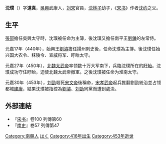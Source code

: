 '''沈璞'''（{{bd|416年||453年|}}）字'''道真'''，[[吳興|吳興]]武康人，[[刘宋|刘宋]]官員，[[沈林子|沈林子]]幼子，《[[宋书|宋书]]》作者[[沈约|沈约]]之父。

==生平==
[[張邵_(南朝)|張邵]]擔任吳興太守時，沈璞被任命为主簿，後沈璞又擔任南平王[[劉鑠|劉鑠]]的左常侍。

元嘉17年（440年），始興王[[劉濬|劉濬]]擔任揚州刺史後，任命沈璞為主簿。後沈璞任始兴国大农令、秣陵令、宣威将军、盱眙太守。

元嘉27年（450年），[[北魏太武帝|北魏太武帝]]率领数十万大军南下，兵臨沈璞所在的[[盱眙|盱眙]]。沈璞成功守住盱眙，迫使北魏太武帝撤軍。之後沈璞被任命为淮南太守。

元嘉30年（453年），[[刘劭_(南北朝)|刘劭]]殺死[[宋文帝|宋文帝]]後稱帝，[[宋孝武帝|宋孝武帝]]起兵推翻劉劭統治並占领都城[[建康|建康]]，結果沈璞被指控為[[劉濬|劉濬]]、[[刘劭_(南北朝)|刘劭]]同黨而遭到處決。

== 外部連結 ==
*『[[宋书|宋书]]』卷100 列傳第60
*『[[南史|南史]]』巻57 列傳第47

[[Category:南朝人|Category:南朝人]]
[[Category:吳興沈氏|はく]]
[[Category:416年出生|Category:416年出生]]
[[Category:453年逝世|Category:453年逝世]]